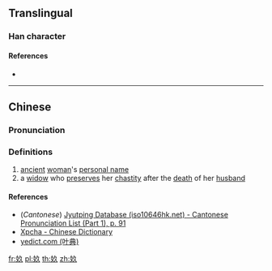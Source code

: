 ==Translingual==

===Han character===
{{Han char|rn=38|rad=女|as=03|sn=6|four=|canj=VNO|ids=⿰女久}}

====References====
* {{Han ref|kx=0256.041|dkj=06048|dj=0518.070|hdz=21027.030|uh=597A|ud=22906}}

----

==Chinese==
{{zh-forms}}

===Pronunciation===
{{zh-pron
|m=jiǔ
|c=gau2
|mc=
|oc=
|ma=
|cat=pn,n
}}

===Definitions===
{{zh-hanzi}}

# [[ancient]] [[woman]]'s [[personal name]]
# a [[widow]] who [[preserve]]s her [[chastity]] after the [[death]] of her [[husband]]

====References====
* (''Cantonese'') [http://www.iso10646hk.net/jp/document/download.jsp Jyutping Database (iso10646hk.net) - Cantonese Pronunciation List (Part 1), p. 91]
* [http://cidian.xpcha.com/dee65eaes3a.html Xpcha - Chinese Dictionary]
* [http://yedict.com/htm/59/597A.htm yedict.com (叶典)]

[[fr:奺]]
[[pl:奺]]
[[th:奺]]
[[zh:奺]]